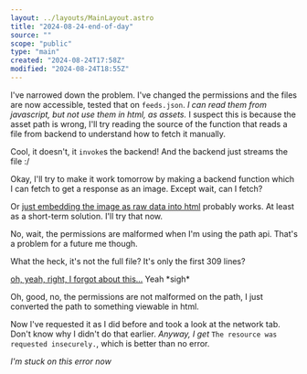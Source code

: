 ```yaml
---
layout: ../layouts/MainLayout.astro
title: "2024-08-24-end-of-day"
source: ""
scope: "public"
type: "main"
created: "2024-08-24T17:58Z"
modified: "2024-08-24T18:55Z"
---
```


I've narrowed down the problem. I've changed the permissions and the files are now accessible, tested that on `feeds.json`. *I can read them from javascript, but not use them in html, as assets.* I suspect this is because the asset path is wrong, I'll try reading the source of the function that reads a file from backend to understand how to fetch it manually.

Cool, it doesn't, it `invoke`s the backend! And the backend just streams the file :/

Okay, I'll try to make it work tomorrow by making a backend function which I can fetch to get a response as an image. Except wait, can I fetch?

Or [just embedding the image as raw data into html](https://stackoverflow.com/questions/20756042/how-to-display-an-image-stored-as-byte-array-in-html-javascript) probably works. At least as a short-term solution. I'll try that now.

No, wait, the permissions are malformed when I'm using the path api. That's a problem for a future me though.

What the heck, it's not the full file? It's only the first 309 lines?

[oh, yeah, right, I forgot about this...](/tauri-channels) Yeah \*sigh\*

Oh, good, no, the permissions are not malformed on the path, I just converted the path to something viewable in html.

Now I've requested it as I did before and took a look at the network tab. Don't know why I didn't do that earlier. *Anyway, I get* `The resource was requested insecurely.`, which is better than no error.

*I'm stuck on this error now*